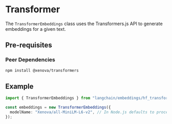 # Transformer

The `TransformerEmbeddings` class uses the Transformers.js API to generate embeddings for a given text.

## Pre-requisites

### Peer Dependencies

```bash npm2yarn
npm install @xenova/transformers
```

## Example

```typescript
import { TransformerEmbeddings } from "langchain/embeddings/hf_transformers";

const embeddings = new TransformerEmbeddings({
  modelName: "Xenova/all-MiniLM-L6-v2", // In Node.js defaults to process.env.OPENAI_API_KEY
});
```